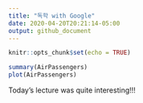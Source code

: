 ```yaml
---
title: "독학 with Google"
date: 2020-04-20T20:21:14-05:00
output: github_document
---
```


```r
knitr::opts_chunk$set(echo = TRUE)
```

```r
summary(AirPassengers)
plot(AirPassengers)
```

Today's lecture was quite interesting!!!